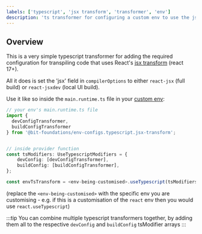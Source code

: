 ```yaml
---
labels: ['typescript', 'jsx transform', 'transformer', 'env']
description: 'ts transformer for configuring a custom env to use the jsx transform'
---
```


## Overview

This is a very simple typescript transformer for adding the required configuration for transpiling code that uses
React's [jsx transform](https://reactjs.org/blog/2020/09/22/introducing-the-new-jsx-transform.html) (react 17+).

All it does is set the 'jsx' field in `compilerOptions` to either `react-jsx` (full build) or `react-jsxdev` (local UI build).

Use it like so inside the `main.runtime.ts` file in your [custom env](https://bit.dev/docs/envs/composing-env):
``` ts
// your env's main.runtime.ts file
import { 
  devConfigTransformer, 
  buildConfigTransformer 
} from '@bit-foundations/env-configs.typescript.jsx-transform';


// inside provider function
const tsModifiers: UseTypescriptModifiers = {
    devConfig: [devConfigTransformer],
    buildConfig: [buildConfigTransformer],
};

const envTsTransform = <env-being-customised>.useTypescript(tsModifiers);
```
(replace the `<env-being-customised>` with the specific env you are customising - e.g. if this is a customisation of the `react` env then 
you would use `react.useTypescript`)

:::tip
You can combine multiple typescript transformers together, by adding them all to the respective `devConfig` and `buildConfig` tsModifier arrays 
:::

